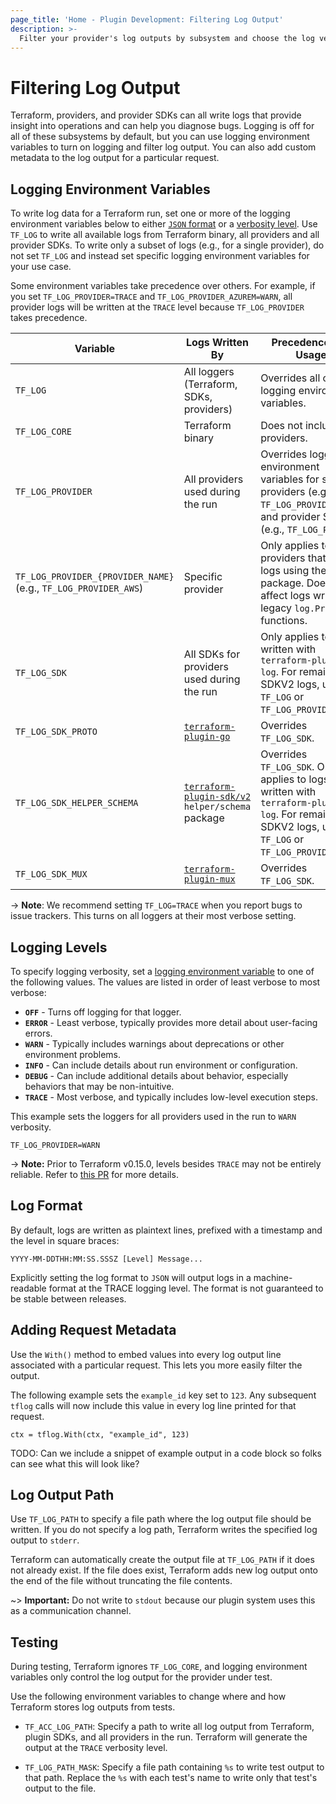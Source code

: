 ```yaml
---
page_title: 'Home - Plugin Development: Filtering Log Output'
description: >-
  Filter your provider's log outputs by subsystem and choose the log verbosity level.
---
```


# Filtering Log Output

Terraform, providers, and provider SDKs can all write logs that provide insight into operations and can help you diagnose bugs. Logging is off for all of these subsystems by default, but you can use logging environment variables to turn on logging and filter log output. You can also add custom metadata to the log output for a particular request.

## Logging Environment Variables

To write log data for a Terraform run, set one or more of the logging environment variables below to either [`JSON` format](#log-format) or a [verbosity level](#logging-levels). Use `TF_LOG` to write all available logs from Terraform binary, all providers and all provider SDKs. To write only a subset of logs (e.g., for a single provider), do not set `TF_LOG` and instead set specific logging environment variables for your use case.

Some environment variables take precedence over others. For example, if you set `TF_LOG_PROVIDER=TRACE` and `TF_LOG_PROVIDER_AZUREM=WARN`, all provider logs will be written at the `TRACE` level because `TF_LOG_PROVIDER` takes precedence.

| Variable | Logs Written By | Precedence and Usage |
| --------------|-------------|-------------|
`TF_LOG` | All loggers (Terraform, SDKs, providers)| Overrides all other logging environment variables. |
| `TF_LOG_CORE` | Terraform binary | Does not include providers. |
| `TF_LOG_PROVIDER` | All providers used during the run | Overrides logging environment variables for specific providers (e.g., `TF_LOG_PROVIDER_AWS`) and provider SDKs (e.g., `TF_LOG_PROTO`).|
| `TF_LOG_PROVIDER_{PROVIDER_NAME}` (e.g., `TF_LOG_PROVIDER_AWS`)| Specific provider  | Only applies to providers that write logs using the `tflog` package. Does not affect logs written by legacy `log.Print*` functions. |
|`TF_LOG_SDK` | All SDKs for providers used during the run | Only applies to logs written with `terraform-plugin-log`. For remaining SDKV2 logs, use `TF_LOG` or `TF_LOG_PROVIDER`. |
`TF_LOG_SDK_PROTO` | [`terraform-plugin-go`](https://pkg.go.dev/github.com/hashicorp/terraform-plugin-go) | Overrides `TF_LOG_SDK`. |
| `TF_LOG_SDK_HELPER_SCHEMA`| [`terraform-plugin-sdk/v2`](https://pkg.go.dev/github.com/hashicorp/terraform-plugin-sdk/v2/helper/schema) `helper/schema` package | Overrides `TF_LOG_SDK`. Only applies to logs written with `terraform-plugin-log`. For remaining SDKV2 logs, use `TF_LOG` or `TF_LOG_PROVIDER`. |
|`TF_LOG_SDK_MUX`| [`terraform-plugin-mux`](https://pkg.go.dev/github.com/hashicorp/terraform-plugin-mux)| Overrides `TF_LOG_SDK`.

-> **Note**: We recommend setting `TF_LOG=TRACE` when you report bugs to issue trackers. This turns on all loggers at their most verbose setting.

## Logging Levels

To specify logging verbosity, set a [logging environment variable](#logging-environment-variables) to one of the following values. The values are listed in order of least verbose to most verbose:

- **`OFF`** - Turns off logging for that logger.
- **`ERROR`** - Least verbose, typically provides more detail about user-facing errors.
- **`WARN`** - Typically includes warnings about deprecations or other environment problems.
- **`INFO`** - Can include details about run environment or configuration.
- **`DEBUG`** - Can include additional details about behavior, especially behaviors that may be non-intuitive.
- **`TRACE`** - Most verbose, and typically includes low-level execution steps.

This example sets the loggers for all providers used in the run to `WARN` verbosity.

```
TF_LOG_PROVIDER=WARN
```

-> **Note:** Prior to Terraform v0.15.0, levels besides `TRACE` may not be
entirely reliable. Refer to [this
PR](https://github.com/hashicorp/terraform/pull/26632) for more details.


## Log Format

By default, logs are written as plaintext lines, prefixed with a timestamp and the level in square braces:

```text
YYYY-MM-DDTHH:MM:SS.SSSZ [Level] Message...
```

Explicitly setting the log format to `JSON` will output logs in a machine-readable format at the TRACE logging level. The format is not guaranteed to be stable between releases.


## Adding Request Metadata

Use the `With()` method to embed values into every log output line associated with a particular request. This lets you more easily filter the output.

The following example sets the `example_id` key set to `123`. Any subsequent `tflog` calls will now include this value in every log line printed for that request.

```
ctx = tflog.With(ctx, "example_id", 123)
```

TODO: Can we include a snippet of example output in a code block so folks can see what this will look like?

## Log Output Path

Use `TF_LOG_PATH` to specify a file path where the log output file should be written. If you do not specify a log path, Terraform writes the specified log output to `stderr`.

Terraform can automatically create the output file at `TF_LOG_PATH` if it does not already exist. If the file does exist, Terraform adds new log output onto the end of the file without truncating the file contents.

~> **Important:** Do not write to `stdout` because our plugin system uses this as a communication channel.


## Testing

During testing, Terraform ignores `TF_LOG_CORE`, and logging environment variables only control the log output for the provider under test.

Use the following environment variables to change where and how Terraform stores log outputs from tests.

  - `TF_ACC_LOG_PATH`: Specify a path to write all log output from Terraform, plugin SDKs, and all providers in the run. Terraform will generate the output at the `TRACE` verbosity level.

  - `TF_LOG_PATH_MASK`: Specify a file path containing `%s` to write test output to that path. Replace the `%s` with each test's name to write only that test's output to the file.
